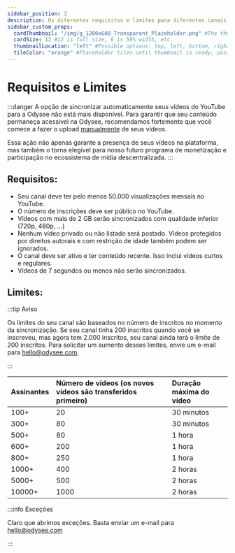 ---
sidebar_position: 3
description: Os diferentes requisitos e limites para diferentes canais.
sidebar_custom_props:
  cardThumbnail: "/img/g_1200x600_Transparent_Placeholder.png" #The thumbnail on the category card.
  cardSize: 12 #12 is full size, 6 is 50% width, etc.
  thumbnailLocation: "left" #Possible options: top, left, bottom, right, none
  tileColor: "orange" #Placeholder tiles until thumbnail is ready, possible options: blue, cream, darkpurple, lightpurple, mauve, orange, pink, none
---

# Requisitos e Limites

:::danger A opção de sincronizar automaticamente seus vídeos do YouTube para a Odysee não está mais disponível. Para garantir que seu conteúdo permaneça acessível na Odysee, recomendamos fortemente que você comece a fazer o upload [manualmente](https://help.odysee.tv/pt/category-uploading/) de seus vídeos.

Essa ação não apenas garante a presença de seus vídeos na plataforma, mas também o torna elegível para nosso futuro programa de monetização e participação no ecossistema de mídia descentralizada.
:::

## Requisitos:

- Seu canal deve ter pelo menos 50.000 visualizações mensais no YouTube.
- O número de inscrições deve ser público no YouTube.
- Vídeos com mais de 2 GB serão sincronizados com qualidade inferior (720p, 480p, ...)
- Nenhum vídeo privado ou não listado será postado. Vídeos protegidos por direitos autorais e com restrição de idade também podem ser ignorados.
- O canal deve ser ativo e ter conteúdo recente. Isso inclui vídeos curtos e regulares.
- Vídeos de 7 segundos ou menos não serão sincronizados.

## Limites:

:::tip Aviso

Os limites do seu canal são baseados no número de inscritos no momento da sincronização. Se seu canal tinha 200 inscritos quando você se inscreveu, mas agora tem 2.000 inscritos, seu canal ainda terá o limite de 200 inscritos. Para solicitar um aumento desses limites, envie um e-mail para hello@odysee.com.

:::

|Assinantes| Número de vídeos (os novos vídeos são transferidos primeiro) | Duração máxima do vídeo |
|:-|:-|:-|
|100+|20|30 minutos|
|300+|80|30 minutos|
|500+|80|1 hora|
|600+|200|1 hora|
|800+|250|1 hora|
|1000+|400|2 horas|
|5000+|500|2 horas|
|10000+|1000|2 horas|

:::info Exceções

Claro que abrimos exceções. Basta enviar um e-mail para hello@odysee.com

:::